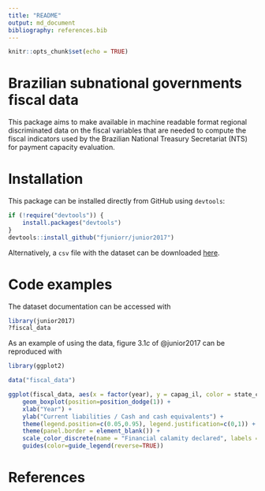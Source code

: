 ```yaml
---
title: "README"
output: md_document
bibliography: references.bib
---
```


```r
knitr::opts_chunk$set(echo = TRUE)
```

# Brazilian subnational governments fiscal data

This package aims to make available in machine readable format regional discriminated data on the fiscal variables that are needed to compute the fiscal indicators used by the Brazilian National Treasury Secretariat (NTS) for payment capacity evaluation.

# Installation

This package can be installed directly from GitHub using `devtools`:

```r
if (!require("devtools")) {
    install.packages("devtools")
}
devtools::install_github("fjuniorr/junior2017")
```

Alternatively, a `csv` file with the dataset can be downloaded <a href="https://github.com/fjuniorr/junior2017/raw/master/data-raw/fiscal_data.csv" target="_blank">here</a>.

# Code examples

The dataset documentation can be accessed with

```r
library(junior2017)
?fiscal_data
```

As an example of using the data, figure $3.1c$ of @junior2017 can be reproduced with

```r
library(ggplot2)

data("fiscal_data")

ggplot(fiscal_data, aes(x = factor(year), y = capag_il, color = state_calamity)) +
    geom_boxplot(position=position_dodge(1)) +
    xlab("Year") + 
    ylab("Current liabilities / Cash and cash equivalents") +
    theme(legend.position=c(0.05,0.95), legend.justification=c(0,1)) +
    theme(panel.border = element_blank()) +
    scale_color_discrete(name = "Financial calamity declared", labels = c("no (n = 216)", "yes (n = 27)")) +
    guides(color=guide_legend(reverse=TRUE))
```

<!-- Similarly, the estimation results for model 1 presented in table $4.2$ of @junior2017 can be reproduced with -->

<!-- ```{r} -->
<!-- library(brglm) -->

<!-- fit <- brglm(spec_capag, family=binomial(link='logit'), data = DT) -->
<!-- ``` -->


# References

